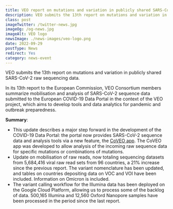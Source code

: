 ```yaml
---
title: VEO report on mutations and variation in publicly shared SARS-CoV-2 raw sequencing data
description: VEO submits the 13th report on mutations and variation in publicly shared SARS-CoV-2 raw sequencing data.
class: post
imageTwitter: /twitter-news.jpg
imageOg: /og-news.jpg
imageAlt: VEO logo
newsImage: ./news-images/veo-logo.png
date: 2022-09-29
postType: News
redirect: Yes
category: news-event
---
```


VEO submits the 13th report on mutations and variation in publicly shared SARS-CoV-2 raw sequencing data.

In its 13th report to the European Commission, VEO Consortium members summarize mobilisation and analysis of SARS-CoV-2 sequence data submitted to the European COVID-19 Data Portal in the context of the VEO project, which aims to develop tools and data analytics for pandemic and outbreak preparedness.

**Summary**:

* This update describes a major step forward in the development of the COVID-19 Data Portal: the portal now provides SARS-CoV-2 sequence data and analysis tools via a new feature, the [CoVEO app](https://www.covid19dataportal.org/coveo). The CoVEO app was developed to allow analysis of the incoming raw sequence data for specific mutations or combinations of mutations.
* Update on mobilisation of raw reads, now totaling sequencing datasets from 5,684,416 viral raw read sets from 96 countries, a 21% increase since the previous report.
The variant nomenclature has been updated, and tables on countries depositing data on VOC and VOI have been included. Information on Omicron is included.
* The variant calling workflow for the Illumina data has been deployed on the Google Cloud Platform, allowing us to process some of the backlog of data. 500,165 Illumina and 12,560 Oxford Nanopore samples have been processed in the period since the last report.

 
